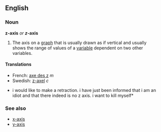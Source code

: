 ==English==
===Noun===
'''z-axis''' ''or'' '''''z''-axis'''

#The axis on a [[graph]] that is usually drawn as if vertical and usually shows the range of values of a [[variable]] dependent on two other variables.

====Translations====
*French: [[axe des z]] ''m''
*Swedish: [[z-axel]] ''c''





*i would like to make a retraction. i have just been informed that i am an idiot and that there indeed is no z axis. i want to kill myself*

===See also===
*[[x-axis]]
*[[y-axis]]